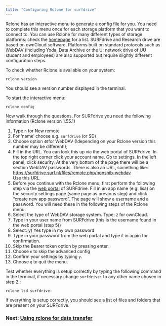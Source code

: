 ```yaml
---
title: "Configuring Rclone for surfdrive"
---
```


Rclone has an interactive menu to generate a config file for you. You need to complete this menu once for each storage platform that you want to connect to. You can use Rclone for many different types of storage platforms: check the [homepage](https://rclone.org) for a list. SURFdrive and Research drive are based on ownCloud software. Platforms built on standard protocols such as WebDAV (including Yoda, Data Archive or the U: network drive of UU student and employees) are also supported but require slightly different configuration steps.

To check whether Rclone is available on your system:

```
rclone version
```

You should see a version number displayed in the terminal.

To start the interactive menu:

```
rclone config
```

Now walk through the questions. For SURFdrive you need the following information (Rclone version 1.55.1)

1. Type `n` for New remote
2. For 'name' choose e.g. `surfdrive` (or SD)
3. Choose option `40`for WebDAV (!depending on your Rclone version this number may be different!);
4. Fill in the URL. You can look this up via the web portal of SURFdrive. In the top right corner click your account name. Go to settings. In the left panel, click security. At the very bottom of the page there will be a section WebDAV passwords. There is also an URL, something like: [https://surfdrive.surf.nl/files/remote.php/nonshib-webdav](https://surfdrive.surf.nl/files/remote.php/nonshib-webdav)\
   &#x20;Use this URL.
5. Before you continue with the Rclone menu, first perform the following step via the [web portal](https://surfdrive.surf.nl) of SURFdrive. Fill in an app name (e.g. lisa) on the security settings page (same page as previous step) and click “create new app password”. The page will show a username and a password. You will need these in the following steps of the Rclone menu.
6. Select the type of WebDAV storage system. Type: `2` for ownCloud.
7. Type in your user name from SURFdrive (this is the username found in the web portal (step 5))
8. Select: y) Yes type in my own password
9. Type in your password from the web portal and type it in again for confirmation.
10. Skip the Bearer token option by pressing enter.
11. Choose `n` to skip the advanced config
12. Confirm your settings by typing `y`.
13. Choose `q` to quit the menu.

Test whether everything is setup correctly by typing the following command in the terminal, if necessary change `surfdrive:` to any other name chosen in step 2.:

```
rclone lsd surfdrive:
```

If everything is setup correctly, you should see a list of files and folders that are present on your SURFdrive.

### Next: [Using rclone for data transfer](rclone-transferringdata.qmd)

